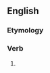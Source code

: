 ==English==

===Etymology===
{{suffix|en|lick|eth|nocat=1}}

===Verb===
{{head|en|verb form}}

# {{en-archaic third-person singular of|lick}}
